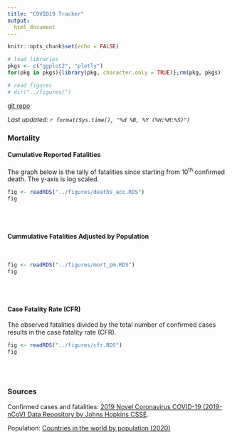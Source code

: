 ```yaml
---
title: "COVID19 Tracker"
output: 
  html_document
---
```


```r
knitr::opts_chunk$set(echo = FALSE)

# load libraries
pkgs <- c("ggplot2", "plotly")
for(pkg in pkgs){library(pkg, character.only = TRUE)};rm(pkg, pkgs)

# read figures
# dir("../figures/")
```

[git repo](https://github.com/jdemello/covid19_tracker)

_Last updated: `r format(Sys.time(), "%d %B, %Y (%H:%M:%S)")`_


### Mortality

#### Cumulative Reported Fatalities

The graph below is the tally of fatalities since starting from 10<sup>th</sup> confirmed death. The y-axis is log scaled.

```r
fig <- readRDS("../figures/deaths_acc.RDS")
fig
```

<br>
<br>

#### Cummulative Fatalities Adjusted by Population

<br>

```r
fig <- readRDS("../figures/mort_pm.RDS")
fig
```

<br>
<br>

#### Case Fatality Rate (CFR)

The observed fatalities divided by the total number of confirmed cases results in the case fatality rate (CFR).

```r
fig <- readRDS("../figures/cfr.RDS")
fig
```

<br>
<br>

### Sources

Confirmed cases and fatalities: [2019 Novel Coronavirus COVID-19 (2019-nCoV) Data Repository by Johns Hopkins CSSE](https://github.com/CSSEGISandData/COVID-19).

Population: [Countries in the world by population (2020)](https://www.worldometers.info/world-population/population-by-country/)